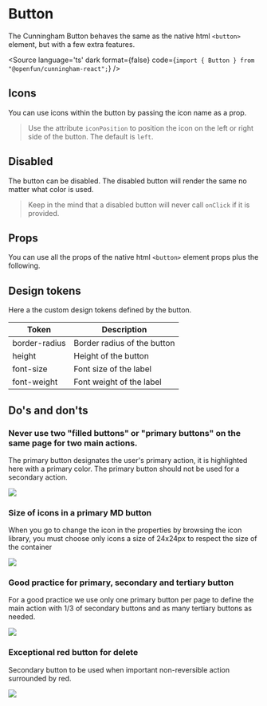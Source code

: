 
<Meta title="Components/Button/Doc" component={Button}/>


# Button

The Cunningham Button behaves the same as the native html `<button>` element, but with a few extra features.

<Canvas>
  <Story id="components-button--primary"/>
  <Story id="components-button--secondary"/>
  <Story id="components-button--tertiary"/>
  <Story id="components-button--danger"/>
</Canvas>

<Source
  language='ts'
  dark
  format={false}
  code={`import { Button } from "@openfun/cunningham-react";`}
/>

## Icons

You can use icons within the button by passing the icon name as a prop.

> Use the attribute `iconPosition` to position the icon on the left or right side of the button. The default is `left`.

<Canvas withSource="open">
  <Story id="components-button--icon-left"/>
</Canvas>

<Canvas withSource="open">
  <Story id="components-button--icon-right"/>
</Canvas>

## Disabled

The button can be disabled. The disabled button will render the same no matter what color is used.

> Keep in the mind that a disabled button will never call `onClick` if it is provided.

<Canvas withSource="open">
  <Story id="components-button--disabled"/>
</Canvas>

## Props

You can use all the props of the native html `<button>` element props plus the following.

<ArgsTable of={Button} />



## Design tokens

Here a the custom design tokens defined by the button.

| Token        	| Description                 	|
|---------------	|-----------------------------	|
| border-radius 	| Border radius of the button 	|
| height        	| Height of the button        	|
| font-size     	| Font size of the label      	|
| font-weight   	| Font weight of the label    	|

## Do's and don'ts

### Never use two "filled buttons" or "primary buttons" on the same page for two main actions.

The primary button designates the user's primary action, it is highlighted here with a primary color.
The primary button should not be used for a secondary action.

<img src="components/Button/resources/dd_1.svg"/>

### Size of icons in a primary MD button

When you go to change the icon in the properties by browsing the icon library, you must choose only icons a size of 24x24px
to respect the size of the container

<img src="components/Button/resources/dd_2.svg"/>

### Good practice for primary, secondary and tertiary button

For a good practice we use only one primary button per page to define the main action with 1/3 of secondary buttons and as
many tertiary buttons as needed.

<img src="components/Button/resources/dd_3.svg"/>

### Exceptional red button for delete

Secondary button to be used when important non-reversible action surrounded by red.

<img src="components/Button/resources/dd_4.svg"/>